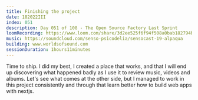 ```yaml
---
title: Finishing the project
date: 182022III
index: 051
description: Day 051 of 108 - The Open Source Factory Last Sprint
loomRecording: https://www.loom.com/share/3d2ee525f6f94f508a0bab182794b15c
music: https://soundcloud.com/senso-psicodelia/sensocast-19-alpaqua
building: www.worldsofsound.com
sessionDuration: 1hours11minutes
---
```


Time to ship. I did my best, I created a place that works, and that I will end up discovering what happened badly as I use it to review music, videos and albums. Let's see what comes at the other side, but I managed to work in this project consistently and through that learn better how to build web apps with nextjs.
